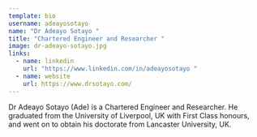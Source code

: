 ```yaml
---
template: bio
username: adeayosotayo
name: "Dr Adeayo Sotayo "
title: "Chartered Engineer and Researcher "
image: dr-adeayo-sotayo.jpg
links:
  - name: linkedin
    url: "https://www.linkedin.com/in/adeayosotayo "
  - name: website
    url: https://www.drsotayo.com/
---
```

Dr Adeayo Sotayo (Ade) is a Chartered Engineer and Researcher. He graduated from the University of Liverpool, UK with First Class honours, and went on to obtain his doctorate from Lancaster University, UK.